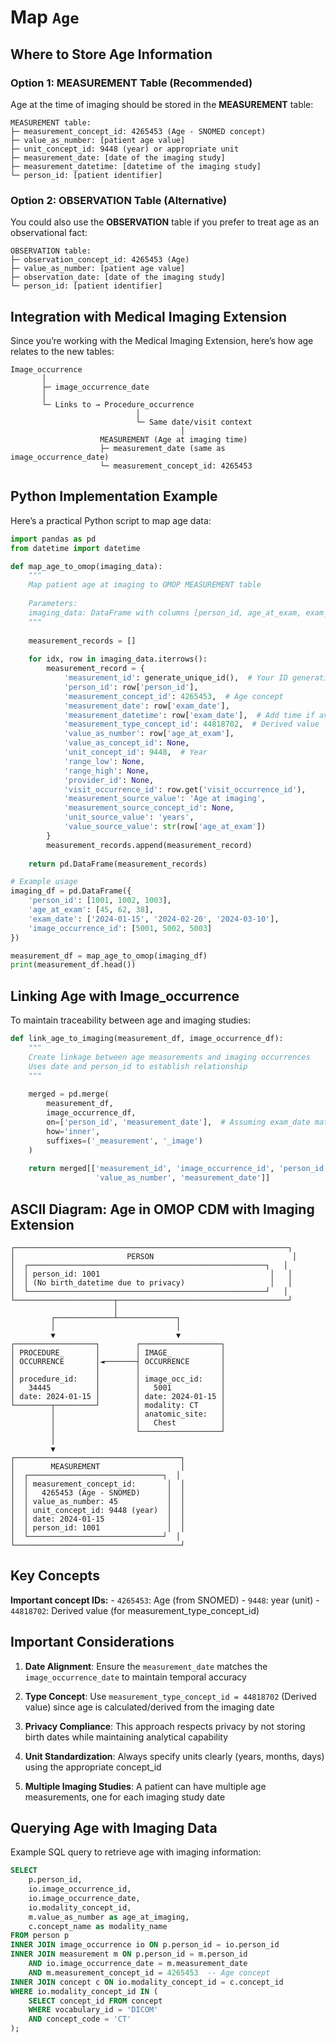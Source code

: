 # Map `Age`


## Where to Store Age Information

### Option 1: **MEASUREMENT Table** (Recommended)

Age at the time of imaging should be stored in the **MEASUREMENT** table:

```
MEASUREMENT table:
├─ measurement_concept_id: 4265453 (Age - SNOMED concept)
├─ value_as_number: [patient age value]
├─ unit_concept_id: 9448 (year) or appropriate unit
├─ measurement_date: [date of the imaging study]
├─ measurement_datetime: [datetime of the imaging study]
└─ person_id: [patient identifier]
```

### Option 2: **OBSERVATION Table** (Alternative)

You could also use the **OBSERVATION** table if you prefer to treat age as an observational fact:

```
OBSERVATION table:
├─ observation_concept_id: 4265453 (Age)
├─ value_as_number: [patient age value]
├─ observation_date: [date of the imaging study]
└─ person_id: [patient identifier]
```

## Integration with Medical Imaging Extension

Since you're working with the Medical Imaging Extension, here's how age relates to the new tables:

```
Image_occurrence
       │
       ├─ image_occurrence_date
       │
       └─ Links to → Procedure_occurrence
                            │
                            └─ Same date/visit context
                                      │
                    MEASUREMENT (Age at imaging time)
                    ├─ measurement_date (same as image_occurrence_date)
                    └─ measurement_concept_id: 4265453
```

## Python Implementation Example

Here's a practical Python script to map age data:

```python
import pandas as pd
from datetime import datetime

def map_age_to_omop(imaging_data):
    """
    Map patient age at imaging to OMOP MEASUREMENT table
    
    Parameters:
    imaging_data: DataFrame with columns [person_id, age_at_exam, exam_date, image_occurrence_id]
    """
    
    measurement_records = []
    
    for idx, row in imaging_data.iterrows():
        measurement_record = {
            'measurement_id': generate_unique_id(),  # Your ID generation logic
            'person_id': row['person_id'],
            'measurement_concept_id': 4265453,  # Age concept
            'measurement_date': row['exam_date'],
            'measurement_datetime': row['exam_date'],  # Add time if available
            'measurement_type_concept_id': 44818702,  # Derived value
            'value_as_number': row['age_at_exam'],
            'value_as_concept_id': None,
            'unit_concept_id': 9448,  # Year
            'range_low': None,
            'range_high': None,
            'provider_id': None,
            'visit_occurrence_id': row.get('visit_occurrence_id'),
            'measurement_source_value': 'Age at imaging',
            'measurement_source_concept_id': None,
            'unit_source_value': 'years',
            'value_source_value': str(row['age_at_exam'])
        }
        measurement_records.append(measurement_record)
    
    return pd.DataFrame(measurement_records)

# Example usage
imaging_df = pd.DataFrame({
    'person_id': [1001, 1002, 1003],
    'age_at_exam': [45, 62, 38],
    'exam_date': ['2024-01-15', '2024-02-20', '2024-03-10'],
    'image_occurrence_id': [5001, 5002, 5003]
})

measurement_df = map_age_to_omop(imaging_df)
print(measurement_df.head())
```

## Linking Age with Image_occurrence

To maintain traceability between age and imaging studies:

```python
def link_age_to_imaging(measurement_df, image_occurrence_df):
    """
    Create linkage between age measurements and imaging occurrences
    Uses date and person_id to establish relationship
    """
    
    merged = pd.merge(
        measurement_df,
        image_occurrence_df,
        on=['person_id', 'measurement_date'],  # Assuming exam_date matches
        how='inner',
        suffixes=('_measurement', '_image')
    )
    
    return merged[['measurement_id', 'image_occurrence_id', 'person_id', 
                   'value_as_number', 'measurement_date']]
```

## ASCII Diagram: Age in OMOP CDM with Imaging Extension

```
┌─────────────────────────────────────────────────────────────┐
│                         PERSON                               │
│  ┌─────────────────────────────────────────────────────┐   │
│  │ person_id: 1001                                      │   │
│  │ (No birth_datetime due to privacy)                   │   │
│  └─────────────────────────────────────────────────────┘   │
└──────────────────────┬──────────────────────────────────────┘
                       │
         ┌─────────────┴─────────────┐
         │                           │
         ▼                           ▼
┌──────────────────┐        ┌──────────────────┐
│ PROCEDURE_       │        │ IMAGE_           │
│ OCCURRENCE       │◄───────┤ OCCURRENCE       │
│                  │        │                  │
│ procedure_id:    │        │ image_occ_id:    │
│   34445          │        │   5001           │
│ date: 2024-01-15 │        │ date: 2024-01-15 │
└────────┬─────────┘        │ modality: CT     │
         │                  │ anatomic_site:   │
         │                  │   Chest          │
         │                  └──────────────────┘
         │
         ▼
┌─────────────────────────────────────┐
│        MEASUREMENT                  │
│  ┌──────────────────────────────┐  │
│  │ measurement_concept_id:       │  │
│  │   4265453 (Age - SNOMED)      │  │
│  │ value_as_number: 45           │  │
│  │ unit_concept_id: 9448 (year)  │  │
│  │ date: 2024-01-15              │  │
│  │ person_id: 1001               │  │
│  └──────────────────────────────┘  │
└─────────────────────────────────────┘
```

## Key Concepts

**Important concept IDs:**
- `4265453`: Age (from SNOMED)
- `9448`: year (unit)
- `44818702`: Derived value (for measurement_type_concept_id)

## Important Considerations

1. **Date Alignment**: Ensure the `measurement_date` matches the `image_occurrence_date` to maintain temporal accuracy

2. **Type Concept**: Use `measurement_type_concept_id = 44818702` (Derived value) since age is calculated/derived from the imaging date

3. **Privacy Compliance**: This approach respects privacy by not storing birth dates while maintaining analytical capability

4. **Unit Standardization**: Always specify units clearly (years, months, days) using the appropriate concept_id

5. **Multiple Imaging Studies**: A patient can have multiple age measurements, one for each imaging study date

## Querying Age with Imaging Data

Example SQL query to retrieve age with imaging information:

```sql
SELECT 
    p.person_id,
    io.image_occurrence_id,
    io.image_occurrence_date,
    io.modality_concept_id,
    m.value_as_number as age_at_imaging,
    c.concept_name as modality_name
FROM person p
INNER JOIN image_occurrence io ON p.person_id = io.person_id
INNER JOIN measurement m ON p.person_id = m.person_id 
    AND io.image_occurrence_date = m.measurement_date
    AND m.measurement_concept_id = 4265453  -- Age concept
INNER JOIN concept c ON io.modality_concept_id = c.concept_id
WHERE io.modality_concept_id IN (
    SELECT concept_id FROM concept 
    WHERE vocabulary_id = 'DICOM' 
    AND concept_code = 'CT'
);
```